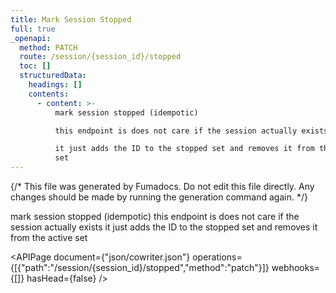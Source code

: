 ```yaml
---
title: Mark Session Stopped
full: true
_openapi:
  method: PATCH
  route: /session/{session_id}/stopped
  toc: []
  structuredData:
    headings: []
    contents:
      - content: >-
          mark session stopped (idempotic)

          this endpoint is does not care if the session actually exists

          it just adds the ID to the stopped set and removes it from the active
          set
---
```


{/* This file was generated by Fumadocs. Do not edit this file directly. Any changes should be made by running the generation command again. */}

mark session stopped (idempotic)
this endpoint is does not care if the session actually exists
it just adds the ID to the stopped set and removes it from the active set

<APIPage document={"json/cowriter.json"} operations={[{"path":"/session/{session_id}/stopped","method":"patch"}]} webhooks={[]} hasHead={false} />